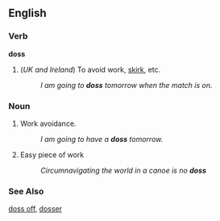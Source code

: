 ==English==

===Verb===
'''doss'''
#(''UK and Ireland'') To avoid work, [[skirk]], etc.
#:''I am going to '''doss''' tomorrow when the match is on.''

===Noun===
# Work avoidance.
#:''I am going to have a '''doss''' tomorrow.''
# Easy piece of work
#:''Circumnavigating the world in a canoe is no '''doss'''''
===See Also===
[[doss off]], [[dosser]]